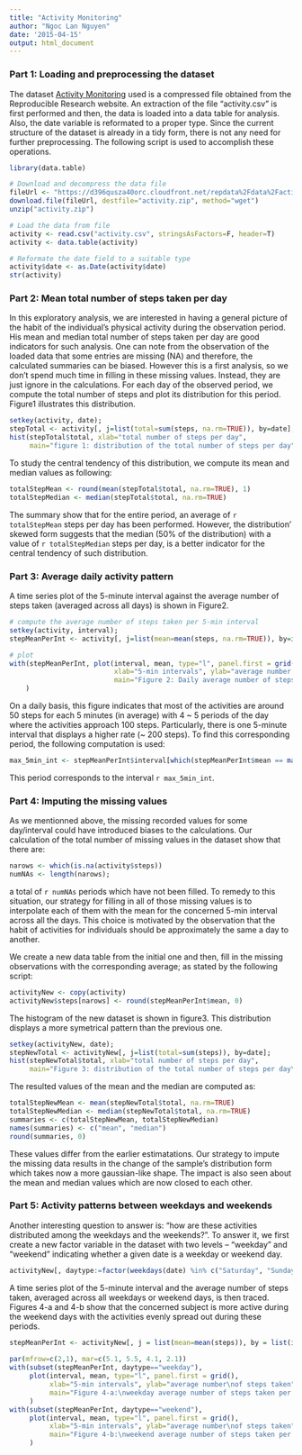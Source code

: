 ```yaml
---
title: "Activity Monitoring"
author: "Ngoc Lan Nguyen"
date: '2015-04-15'
output: html_document
---
```

   
### Part 1: Loading and preprocessing the dataset  

The dataset [Activity Monitoring][1] used is a compressed file obtained from the Reproducible Research website. An extraction of the file "activity.csv" is first performed and then, the data is loaded into a data table for analysis. Also, the date variable is reformated to a proper type. Since the current structure of the dataset is already in a tidy form, there is not any need for further preprocessing. The following script is used to accomplish these operations.  

```r
library(data.table)

# Download and decompress the data file
fileUrl <- "https://d396qusza40orc.cloudfront.net/repdata%2Fdata%2Factivity.zip";
download.file(fileUrl, destfile="activity.zip", method="wget")
unzip("activity.zip")

# Load the data from file
activity <- read.csv("activity.csv", stringsAsFactors=F, header=T)
activity <- data.table(activity)

# Reformate the date field to a suitable type
activity$date <- as.Date(activity$date)
str(activity)
```


### Part 2: Mean total number of steps taken per day  

In this exploratory analysis, we are interested in having a general picture of the habit of the individual's physical activity during the observation period. His mean and median total number of steps taken per day are good indicators for such analysis. One can note from the observation of the loaded data that some entries are missing (NA) and therefore, the calculated summaries can be biased. However this is a first analysis, so we don't spend much time in filling in these missing values. Instead, they are just ignore in the calculations. For each day of the observed period, we compute the total number of steps and plot its distribution for this period. Figure1 illustrates this distribution. 

```r
setkey(activity, date);
stepTotal <- activity[, j=list(total=sum(steps, na.rm=TRUE)), by=date];
hist(stepTotal$total, xlab="total number of steps per day",
     main="figure 1: distribution of the total number of steps per day");
```

To study the central tendency of this distribution, we compute its mean and median values as following:  

```r
totalStepMean <- round(mean(stepTotal$total, na.rm=TRUE), 1)
totalStepMedian <- median(stepTotal$total, na.rm=TRUE)
```
   
The summary show that for the entire period, an average of `r totalStepMean` steps per day has been performed. However, the distribution' skewed form suggests that the median (50% of the distribution) with a value of `r totalStepMedian` steps per day, is a better indicator for the central tendency of such distribution.


### Part 3: Average daily activity pattern  

A time series plot of the 5-minute interval against the average number of steps taken (averaged across all days) is shown in Figure2.

```r
# compute the average number of steps taken per 5-min interval
setkey(activity, interval);
stepMeanPerInt <- activity[, j=list(mean=mean(steps, na.rm=TRUE)), by=interval]

# plot
with(stepMeanPerInt, plot(interval, mean, type="l", panel.first = grid(), 
                          xlab="5-min intervals", ylab="average number of steps taken",
                          main="Figure 2: Daily average number of steps taken per 5-min intervals")
    )
```

On a daily basis, this figure indicates that most of the activities are around 50 steps for each 5 minutes (in average) with 4 ~ 5 periods of the day where the activities approach 100 steps. Particularly, there is one 5-minute interval that displays a higher rate (~ 200 steps). To find this corresponding period, the following computation is used:   

```r
max_5min_int <- stepMeanPerInt$interval[which(stepMeanPerInt$mean == max(stepMeanPerInt$mean))]
```

This period corresponds to the interval `r max_5min_int`.
   
   
### Part 4: Imputing the missing values

As we mentionned above, the missing recorded values for some day/interval could have introduced biases to the calculations. Our calculation of the total number of missing values in the dataset show that there are:

```r
narows <- which(is.na(activity$steps))
numNAs <- length(narows);
```
   
a total of `r numNAs` periods which have not been filled. To remedy to this situation, our strategy for filling in all of those missing values 
is to interpolate each of them with the mean for the concerned 5-min interval across all the days. This choice is motivated by the observation that the habit of activities for individuals should be approximately the same a day to another.

We create a new data table from the initial one and then, fill in the missing observations with the corresponding average; as stated by the following script:

```r
activityNew <- copy(activity)
activityNew$steps[narows] <- round(stepMeanPerInt$mean, 0)
```

The histogram of the new dataset is shown in figure3. This distribution displays a more symetrical pattern than the previous one.

```r
setkey(activityNew, date);
stepNewTotal <- activityNew[, j=list(total=sum(steps)), by=date];
hist(stepNewTotal$total, xlab="total number of steps per day",
     main="Figure 3: distribution of the total number of steps per day\n with NA values imputed");
```

The resulted values of the mean and the median are computed as:

```r
totalStepNewMean <- mean(stepNewTotal$total, na.rm=TRUE)
totalStepNewMedian <- median(stepNewTotal$total, na.rm=TRUE)
summaries <- c(totalStepNewMean, totalStepNewMedian)
names(summaries) <- c("mean", "median")
round(summaries, 0)
```

These values differ from the earlier estimatations. Our strategy to impute the missing data results in the change of the sample's distribution form which takes now a more gaussian-like shape. The impact is also seen about the mean and median values which are now closed to each other.

### Part 5: Activity patterns between weekdays and weekends

Another interesting question to answer is: "how are these activities distributed among the weekdays and the weekends?". To answer it, we first create a new factor variable in the dataset with two levels – “weekday” and “weekend” indicating whether a given date is a weekday or weekend day.

```r
activityNew[, daytype:=factor(weekdays(date) %in% c("Saturday", "Sunday"), labels=c("weekday", "weekend"))]
```

A time series plot of the 5-minute interval and the average number of steps taken, averaged across all weekdays or weekend days, is then traced. Figures 4-a and 4-b show that the concerned subject is more active during the weekend days with the activities evenly spread out during these periods.
      
```r
stepMeanPerInt <- activityNew[, j = list(mean=mean(steps)), by = list(interval,daytype)]
      
par(mfrow=c(2,1), mar=c(5.1, 5.5, 4.1, 2.1))
with(subset(stepMeanPerInt, daytype=="weekday"), 
     plot(interval, mean, type="l", panel.first = grid(), 
          xlab="5-min intervals", ylab="average number\nof steps taken",
          main="Figure 4-a:\nweekday average number of steps taken per 5-min intervals")
     )
with(subset(stepMeanPerInt, daytype=="weekend"), 
     plot(interval, mean, type="l", panel.first = grid(), 
          xlab="5-min intervals", ylab="average number\nof steps taken",
          main="Figure 4-b:\nweekend average number of steps taken per 5-min intervals")
     )
```



[1]: https://d396qusza40orc.cloudfront.net/repdata%2Fdata%2Factivity.zip      "Activity Monitoring"
